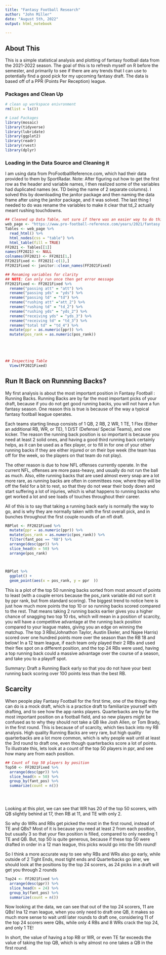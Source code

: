 ```yaml
---
title: "Fantasy Football Research"
author: "John Miller"
date: "August 5th, 2022"
output: html_notebook
  
---
```

## About This
 This is a simple statistical analysis and plotting of fantasy football data from the 2021-2022 season. The goal of this is to refresh myself on R before the semester, and primarily to see if there are any trends that I can use to potentially find a good pick for my upcoming fantasy draft. The data is based off of a PPR (Points Per Reception) league.


### Packages and Clean Up

```r
# clean up workspace enivronment
rm(list = ls())

# Load Packages
library(mosaic)
library(tidyverse)
library(lubridate)
library(ggplot2)
library(readr)
library(rvest)
library(dplyr)


```

### Loading in the Data Source and Cleaning it

I am using data from ProFootballReference.com, which had their data provided to them by SportRadar.
Note: After figuring out how to get the first row as the header and variable names, I then realized some of the variables had duplicated names (ex. TD being the name of 2 separate columns). I solved this by downloading the janitor package and then naming the data frame after using the janitor package, and it was solved. The last thing I needed to do was rename the variables to make it clear that td_2 actually meant rushing touchdowns.
```r
## Cleaned up Data Table, not sure if there was an easier way to do this
web_page <- "https://www.pro-football-reference.com/years/2021/fantasy.htm#fantasy::27"
Tables <- web_page %>%
  read_html() %>%
  html_nodes(css = "table") %>%
  html_table(fill = TRUE)
FF2021 <- Tables[[1]] 
names(FF2021) <- NULL
colnames(FF2021) <- FF2021[1,] 
FF2021Fixed <- FF2021[-c(1),]
FF2021Fixed <- janitor::clean_names(FF2021Fixed)

```


```r
## Renaming variables for clarity
## NOTE: Can only run once then get error message 
FF2021Fixed <- FF2021Fixed %>%
  rename("passing att" = "att") %>%
  rename("passing yds" = "yds") %>%
  rename("passing td" = "td") %>%
  rename("rushing att" ="att_2") %>%
  rename("rushing td" = "td_2") %>%
  rename("rushing yds" = "yds_2") %>%
  rename("receiving yds" = "yds_3") %>%
  rename("receiving td" = "td_3") %>%
  rename("total td" = "td_4") %>%
  mutate(ppr = as.numeric(ppr)) %>%
  mutate(pos_rank = as.numeric(pos_rank))


  



```






```r
## Inspecting Table
  View(FF2021Fixed)
```



## Run It Back on Runnning Backs?

My first analysis is about the most important position in Fantasy Football : Running Backs. Running Backs are by far the most important picks of your draft, because if you do not get good running backs, you will not have a fun fantasy season. One reason this is true is because of the way a typical fantasy football league operates.

Each teams starting lineup consists of 1 QB, 2 RB, 2 WR, 1 TE, 1 Flex (Either an additional RB, WR, or TE), 1 D/ST (Defense/ Special Teams), and one kicker. The reason the running back position is so important is because you need at least 2 solid ones, and having a good third running back certainly helps, as it can be used as a flex player, or to fill in for one of your other running backs if they are either injured or on their bye week (the team has off for the week, so the players on that team do not play).

The other reason is due to how NFL offenses currently operate. In the current NFL, offenses are more pass-heavy, and usually do not run the ball as much. Also, elite running backs that are used almost every snap are a lot more rare, as running backs are often in committees now, where they will be off the field for a bit to rest, so that they do not wear their body down and start suffering a lot of injuries, which is what happens to running backs who get worked a lot and see loads of touches throughout their career. 

All of this is to say that taking a running back early is normally the way to go, and is why they are normally taken with the first overall pick, and in bunches throughout the first couple rounds of an nfl draft.


```r

RBPlot <- FF2021Fixed %>%
  mutate(ppr = as.numeric(ppr)) %>%
  mutate(pos_rank = as.numeric(pos_rank)) %>%
  filter(fant_pos == "RB") %>%
  arrange(desc(ppr)) %>%
  slice_head(n = 50) %>%
  arrange(pos_rank)
  
  
```

```r
RBPlot %>%
  ggplot() +
  geom_point(aes(x = pos_rank, y = ppr  ))


```
This is a plot of the top 50 running backs sorted from most amount of points to least (with a couple errors because the pos_rank variable did not sort it by ppr rank, but from standard scoring). The biggest trend to notice here is just how much more points the top 10 or so running backs scored compared to the rest. That means taking 2 running backs earlier gives you a higher chance of snagging two top 10 rbs, which will mean in a position of scarcity, you will have a competitive advantage at the running back position compared to your league mates, giving you an edge on winning the matchup. The top 3 RBs(Johnathon Taylor, Austin Ekeler, and Najee Harris) scored over one hundred points more over the season than the RB 18 and below! In a 12 team league, if each team only played their 2 RBs and used their flex spot on a different position, and the top 24 RBs were used, having a top running back could a massive advantage over the course of a season, and take you to a playoff spot.

Summary: Draft a Running Back early so that you do not have your best running back scoring over 100 points less than the best RB.




## Scarcity

When people play Fantasy Football for the first time, one of the things they can do is a mock draft, which is a practice draft to familiarize yourself with drafting, and to see how the app ranks players. Quarterbacks are by far the most important position on a football field, and so new players might be confused as to why they should not take a QB like Josh Allen, or Tom Brady, in the first round. This is because of of scarcity, which ties back into my RB analysis. High quality Running Backs are very rare, but high quality quarterbacks are a lot more common, which is why people wait until at least the 3rd round to draft one, even though quarterbacks score a lot of points. To illustrate this, lets look at a count of the top 50 players in ppr, and see how many are from each position.

```r
## Count of top 50 players by position
Top50 <- FF2021Fixed %>%
  arrange(desc(ppr)) %>%
  slice_head(n = 50) %>%
  group_by(fant_pos) %>%
  summarize(count = n())
  




```

Looking at this plot, we can see that WR has 20 of the top 50 scorers, with QB slightly behind at 17, then RB at 11, and TE with only 2. 

So why do WRs and RBs get picked the most in the first round, instead of TE and QBs? Most of it is because you need at least 2 from each position, but usually 3 so that your flex position is filled, compared to only needing 1 TE and QB. But, top 50 is quite generous, because if these top 50 were drafted in order in a 12 man league, this picks would go into the 5th round!

So I think a more accurate way to see why RBs and WRs also go early, while outside of 2 Tight Ends, most tight ends and Quarterbacks go later, we should look at the positions by the top 24 scorers, as 24 picks in a draft will get you through 2 rounds


```r
Top24 <- FF2021Fixed %>%
  arrange(desc(ppr)) %>%
  slice_head(n = 24) %>%
  group_by(fant_pos) %>%
  summarize(count = n())

```

Now looking at the data, we can see that out of the top 24 scorers, 11 are QBs! Ina 12 man league, when you only need to draft one QB, it makes so much more sense to wait until later rounds to draft one, considering 11 of the top 24 scorers were QBs, while only 4 RBs and 8 WRs crack the top 24, and only 1 TE!

In short, the value of having a top RB or WR, or even TE far exceeds the value of taking the top QB, which is why almost no one takes a QB in the first round.












































